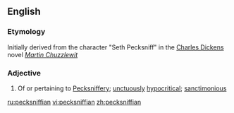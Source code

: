 ==English==

===Etymology===
Initially derived from the character "Seth Pecksniff" in the [[w:Charles Dickens|Charles Dickens]] novel ''[[w:Martin Chuzzlewit|Martin Chuzzlewit]]''

===Adjective===
{{en-adj}}

# Of or pertaining to [[Pecksniffery]]; [[unctuously]] [[hypocritical]]; [[sanctimonious]]

[[ru:pecksniffian]]
[[vi:pecksniffian]]
[[zh:pecksniffian]]